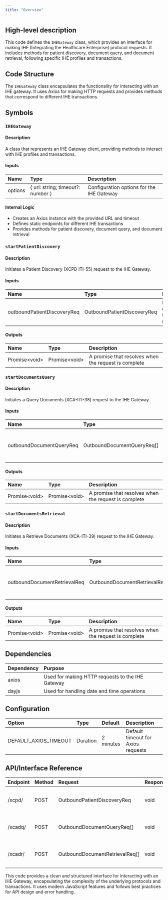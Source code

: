 ```yaml
---
title: "Overview"
---
```


## High-level description
This code defines the `IHEGateway` class, which provides an interface for making IHE (Integrating the Healthcare Enterprise) protocol requests. It includes methods for patient discovery, document query, and document retrieval, following specific IHE profiles and transactions.

## Code Structure
The `IHEGateway` class encapsulates the functionality for interacting with an IHE gateway. It uses Axios for making HTTP requests and provides methods that correspond to different IHE transactions.

## Symbols

### `IHEGateway`
#### Description
A class that represents an IHE Gateway client, providing methods to interact with IHE profiles and transactions.

#### Inputs
| Name | Type | Description |
|:-----|:-----|:------------|
| options | { url: string; timeout?: number } | Configuration options for the IHE Gateway |

#### Internal Logic
- Creates an Axios instance with the provided URL and timeout
- Defines static endpoints for different IHE transactions
- Provides methods for patient discovery, document query, and document retrieval

### `startPatientDiscovery`
#### Description
Initiates a Patient Discovery (XCPD ITI-55) request to the IHE Gateway.

#### Inputs
| Name | Type | Description |
|:-----|:-----|:------------|
| outboundPatientDiscoveryReq | OutboundPatientDiscoveryReq | Patient discovery transaction request |

#### Outputs
| Name | Type | Description |
|:-----|:-----|:------------|
| Promise&lt;void&gt; | Promise&lt;void&gt; | A promise that resolves when the request is complete |

### `startDocumentsQuery`
#### Description
Initiates a Query Documents (XCA-ITI-38) request to the IHE Gateway.

#### Inputs
| Name | Type | Description |
|:-----|:-----|:------------|
| outboundDocumentQueryReq | OutboundDocumentQueryReq[] | An array of document query transaction requests |

#### Outputs
| Name | Type | Description |
|:-----|:-----|:------------|
| Promise&lt;void&gt; | Promise&lt;void&gt; | A promise that resolves when the request is complete |

### `startDocumentsRetrieval`
#### Description
Initiates a Retrieve Documents (XCA-ITI-39) request to the IHE Gateway.

#### Inputs
| Name | Type | Description |
|:-----|:-----|:------------|
| outboundDocumentRetrievalReq | OutboundDocumentRetrievalReq[] | An array of document retrieval transaction requests |

#### Outputs
| Name | Type | Description |
|:-----|:-----|:------------|
| Promise&lt;void&gt; | Promise&lt;void&gt; | A promise that resolves when the request is complete |

## Dependencies
| Dependency | Purpose |
|:-----------|:--------|
| axios | Used for making HTTP requests to the IHE Gateway |
| dayjs | Used for handling date and time operations |

## Configuration
| Option | Type | Default | Description |
|:-------|:-----|:--------|:------------|
| DEFAULT_AXIOS_TIMEOUT | Duration | 2 minutes | Default timeout for Axios requests |

## API/Interface Reference
| Endpoint | Method | Request | Response | Description |
|:---------|:-------|:--------|:---------|:------------|
| /xcpd/ | POST | OutboundPatientDiscoveryReq | void | Patient Discovery (XCPD ITI-55) |
| /xcadq/ | POST | OutboundDocumentQueryReq[] | void | Query Documents (XCA-ITI-38) |
| /xcadr/ | POST | OutboundDocumentRetrievalReq[] | void | Retrieve Documents (XCA-ITI-39) |

This code provides a clean and structured interface for interacting with an IHE Gateway, encapsulating the complexity of the underlying protocols and transactions. It uses modern JavaScript features and follows best practices for API design and error handling.